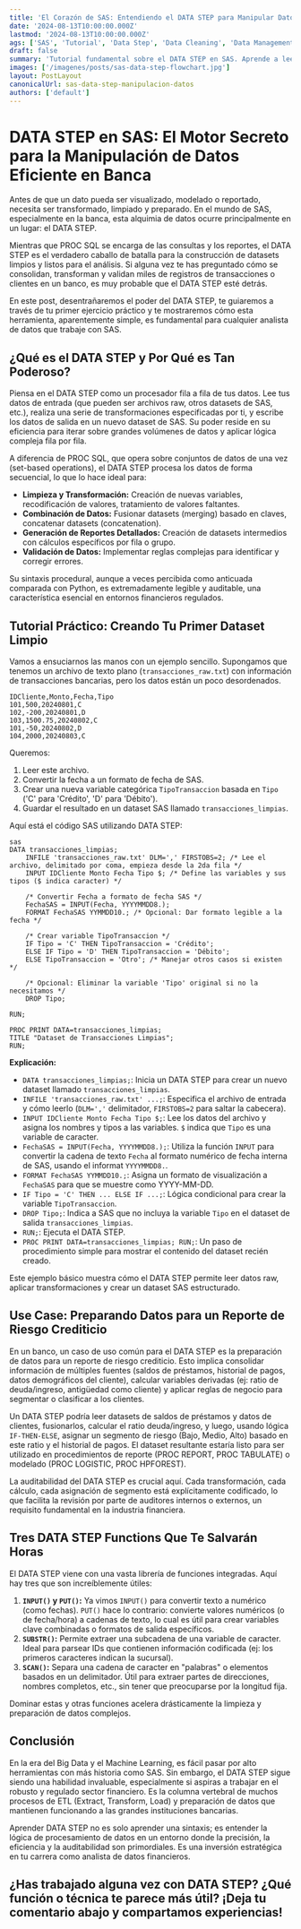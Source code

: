 ```yaml
---
title: 'El Corazón de SAS: Entendiendo el DATA STEP para Manipular Datos como un Experto'
date: '2024-08-13T10:00:00.000Z'
lastmod: '2024-08-13T10:00:00.000Z'
ags: ['SAS', 'Tutorial', 'Data Step', 'Data Cleaning', 'Data Management', 'Finanzas']
draft: false
summary: 'Tutorial fundamental sobre el DATA STEP en SAS. Aprende a leer, filtrar, crear nuevas variables y transformar datasets, una habilidad indispensable para cualquier analista de datos en el sector financiero.'
images: ['/imagenes/posts/sas-data-step-flowchart.jpg']
layout: PostLayout
canonicalUrl: sas-data-step-manipulacion-datos
authors: ['default']
---
```


# DATA STEP en SAS: El Motor Secreto para la Manipulación de Datos Eficiente en Banca

Antes de que un dato pueda ser visualizado, modelado o reportado, necesita ser transformado, limpiado y preparado. En el mundo de SAS, especialmente en la banca, esta alquimia de datos ocurre principalmente en un lugar: el DATA STEP.

Mientras que PROC SQL se encarga de las consultas y los reportes, el DATA STEP es el verdadero caballo de batalla para la construcción de datasets limpios y listos para el análisis. Si alguna vez te has preguntado cómo se consolidan, transforman y validan miles de registros de transacciones o clientes en un banco, es muy probable que el DATA STEP esté detrás.

En este post, desentrañaremos el poder del DATA STEP, te guiaremos a través de tu primer ejercicio práctico y te mostraremos cómo esta herramienta, aparentemente simple, es fundamental para cualquier analista de datos que trabaje con SAS.

## ¿Qué es el DATA STEP y Por Qué es Tan Poderoso?

Piensa en el DATA STEP como un procesador fila a fila de tus datos. Lee tus datos de entrada (que pueden ser archivos raw, otros datasets de SAS, etc.), realiza una serie de transformaciones especificadas por ti, y escribe los datos de salida en un nuevo dataset de SAS. Su poder reside en su eficiencia para iterar sobre grandes volúmenes de datos y aplicar lógica compleja fila por fila.

A diferencia de PROC SQL, que opera sobre conjuntos de datos de una vez (set-based operations), el DATA STEP procesa los datos de forma secuencial, lo que lo hace ideal para:

- **Limpieza y Transformación:** Creación de nuevas variables, recodificación de valores, tratamiento de valores faltantes.
- **Combinación de Datos:** Fusionar datasets (merging) basado en claves, concatenar datasets (concatenation).
- **Generación de Reportes Detallados:** Creación de datasets intermedios con cálculos específicos por fila o grupo.
- **Validación de Datos:** Implementar reglas complejas para identificar y corregir errores.

Su sintaxis procedural, aunque a veces percibida como anticuada comparada con Python, es extremadamente legible y auditable, una característica esencial en entornos financieros regulados.

## Tutorial Práctico: Creando Tu Primer Dataset Limpio

Vamos a ensuciarnos las manos con un ejemplo sencillo. Supongamos que tenemos un archivo de texto plano (`transacciones_raw.txt`) con información de transacciones bancarias, pero los datos están un poco desordenados.

```
IDCliente,Monto,Fecha,Tipo
101,500,20240801,C
102,-200,20240801,D
103,1500.75,20240802,C
101,-50,20240802,D
104,2000,20240803,C
```

Queremos:

1.  Leer este archivo.
2.  Convertir la fecha a un formato de fecha de SAS.
3.  Crear una nueva variable categórica `TipoTransaccion` basada en `Tipo` ('C' para 'Crédito', 'D' para 'Débito').
4.  Guardar el resultado en un dataset SAS llamado `transacciones_limpias`.

Aquí está el código SAS utilizando DATA STEP:

```
sas
DATA transacciones_limpias;
    INFILE 'transacciones_raw.txt' DLM=',' FIRSTOBS=2; /* Lee el archivo, delimitado por coma, empieza desde la 2da fila */
    INPUT IDCliente Monto Fecha Tipo $; /* Define las variables y sus tipos ($ indica caracter) */

    /* Convertir Fecha a formato de fecha SAS */
    FechaSAS = INPUT(Fecha, YYYYMMDD8.);
    FORMAT FechaSAS YYMMDD10.; /* Opcional: Dar formato legible a la fecha */

    /* Crear variable TipoTransaccion */
    IF Tipo = 'C' THEN TipoTransaccion = 'Crédito';
    ELSE IF Tipo = 'D' THEN TipoTransaccion = 'Débito';
    ELSE TipoTransaccion = 'Otro'; /* Manejar otros casos si existen */

    /* Opcional: Eliminar la variable 'Tipo' original si no la necesitamos */
    DROP Tipo;

RUN;

PROC PRINT DATA=transacciones_limpias;
TITLE "Dataset de Transacciones Limpias";
RUN;
```

**Explicación:**

- `DATA transacciones_limpias;`: Inicia un DATA STEP para crear un nuevo dataset llamado `transacciones_limpias`.
- `INFILE 'transacciones_raw.txt' ...;`: Especifica el archivo de entrada y cómo leerlo (`DLM=','` delimitador, `FIRSTOBS=2` para saltar la cabecera).
- `INPUT IDCliente Monto Fecha Tipo $;`: Lee los datos del archivo y asigna los nombres y tipos a las variables. `$` indica que `Tipo` es una variable de caracter.
- `FechaSAS = INPUT(Fecha, YYYYMMDD8.);`: Utiliza la función `INPUT` para convertir la cadena de texto `Fecha` al formato numérico de fecha interna de SAS, usando el informat `YYYYMMDD8.`.
- `FORMAT FechaSAS YYMMDD10.;`: Asigna un formato de visualización a `FechaSAS` para que se muestre como YYYY-MM-DD.
- `IF Tipo = 'C' THEN ... ELSE IF ...;`: Lógica condicional para crear la variable `TipoTransaccion`.
- `DROP Tipo;`: Indica a SAS que no incluya la variable `Tipo` en el dataset de salida `transacciones_limpias`.
- `RUN;`: Ejecuta el DATA STEP.
- `PROC PRINT DATA=transacciones_limpias; RUN;`: Un paso de procedimiento simple para mostrar el contenido del dataset recién creado.

Este ejemplo básico muestra cómo el DATA STEP permite leer datos raw, aplicar transformaciones y crear un dataset SAS estructurado.

## Use Case: Preparando Datos para un Reporte de Riesgo Crediticio

En un banco, un caso de uso común para el DATA STEP es la preparación de datos para un reporte de riesgo crediticio. Esto implica consolidar información de múltiples fuentes (saldos de préstamos, historial de pagos, datos demográficos del cliente), calcular variables derivadas (ej: ratio de deuda/ingreso, antigüedad como cliente) y aplicar reglas de negocio para segmentar o clasificar a los clientes.

Un DATA STEP podría leer datasets de saldos de préstamos y datos de clientes, fusionarlos, calcular el ratio deuda/ingreso, y luego, usando lógica `IF-THEN-ELSE`, asignar un segmento de riesgo (Bajo, Medio, Alto) basado en este ratio y el historial de pagos. El dataset resultante estaría listo para ser utilizado en procedimientos de reporte (PROC REPORT, PROC TABULATE) o modelado (PROC LOGISTIC, PROC HPFOREST).

La auditabilidad del DATA STEP es crucial aquí. Cada transformación, cada cálculo, cada asignación de segmento está explícitamente codificado, lo que facilita la revisión por parte de auditores internos o externos, un requisito fundamental en la industria financiera.

## Tres DATA STEP Functions Que Te Salvarán Horas

El DATA STEP viene con una vasta librería de funciones integradas. Aquí hay tres que son increíblemente útiles:

1.  **`INPUT()` y `PUT()`:** Ya vimos `INPUT()` para convertir texto a numérico (como fechas). `PUT()` hace lo contrario: convierte valores numéricos (o de fecha/hora) a cadenas de texto, lo cual es útil para crear variables clave combinadas o formatos de salida específicos.
2.  **`SUBSTR()`:** Permite extraer una subcadena de una variable de caracter. Ideal para parsear IDs que contienen información codificada (ej: los primeros caracteres indican la sucursal).
3.  **`SCAN()`:** Separa una cadena de caracter en "palabras" o elementos basados en un delimitador. Útil para extraer partes de direcciones, nombres completos, etc., sin tener que preocuparse por la longitud fija.

Dominar estas y otras funciones acelera drásticamente la limpieza y preparación de datos complejos.

## Conclusión

En la era del Big Data y el Machine Learning, es fácil pasar por alto herramientas con más historia como SAS. Sin embargo, el DATA STEP sigue siendo una habilidad invaluable, especialmente si aspiras a trabajar en el robusto y regulado sector financiero. Es la columna vertebral de muchos procesos de ETL (Extract, Transform, Load) y preparación de datos que mantienen funcionando a las grandes instituciones bancarias.

Aprender DATA STEP no es solo aprender una sintaxis; es entender la lógica de procesamiento de datos en un entorno donde la precisión, la eficiencia y la auditabilidad son primordiales. Es una inversión estratégica en tu carrera como analista de datos financieros.

## ¿Has trabajado alguna vez con DATA STEP? ¿Qué función o técnica te parece más útil? ¡Deja tu comentario abajo y compartamos experiencias!
